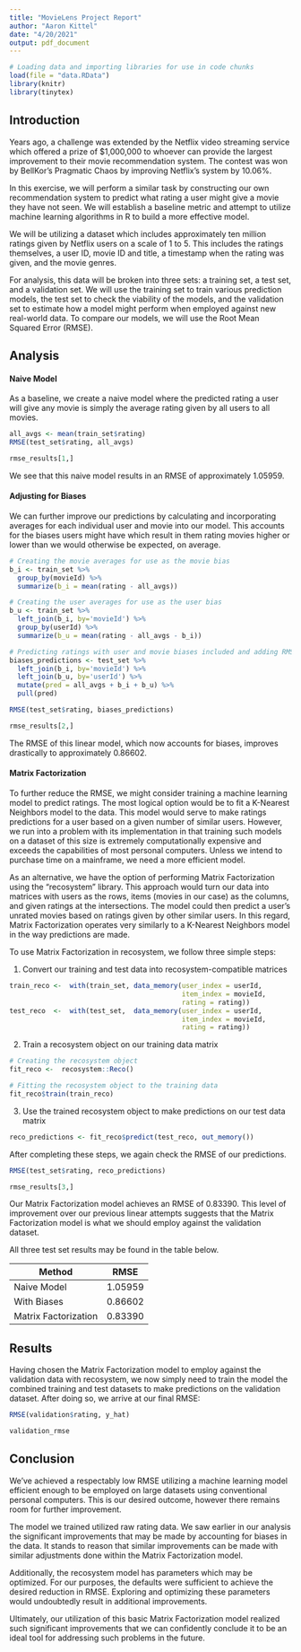```yaml
---
title: "MovieLens Project Report"
author: "Aaron Kittel"
date: "4/20/2021"
output: pdf_document
---
```

  
```r
# Loading data and importing libraries for use in code chunks
load(file = "data.RData")
library(knitr)
library(tinytex)
```



## Introduction
Years ago, a challenge was extended by the Netflix video streaming service which offered a prize of $1,000,000 to whoever can provide the largest improvement to their movie recommendation system. The contest was won by BellKor's Pragmatic Chaos by improving Netflix's system by 10.06%.
  
In this exercise, we will perform a similar task by constructing our own recommendation system to predict what rating a user might give a movie they have not seen.  We will establish a baseline metric and attempt to utilize machine learning algorithms in R to build a more effective model.

We will be utilizing a dataset which includes approximately ten million ratings given by Netflix users on a scale of 1 to 5.  This includes the ratings themselves, a user ID, movie ID and title, a timestamp when the rating was given, and the movie genres.

For analysis, this data will be broken into three sets: a training set, a test set, and a validation set.  We will use the training set to train various prediction models, the test set to check the viability of the models, and the validation set to estimate how a model might perform when employed against new real-world data. To compare our models, we will use the Root Mean Squared Error (RMSE).  

## Analysis

#### Naive Model  

As a baseline, we create a naive model where the predicted rating a user will give any movie is simply the average rating given by all users to all movies.

```r
all_avgs <- mean(train_set$rating)
RMSE(test_set$rating, all_avgs)
```

```r
rmse_results[1,]
```

We see that this naive model results in an RMSE of approximately 1.05959.  

#### Adjusting for Biases  

We can further improve our predictions by calculating and incorporating averages for each individual user and movie into our model.  This accounts for the biases users might have which result in them rating movies higher or lower than we would otherwise be expected, on average.

```r
# Creating the movie averages for use as the movie bias
b_i <- train_set %>%
  group_by(movieId) %>%
  summarize(b_i = mean(rating - all_avgs))

# Creating the user averages for use as the user bias
b_u <- train_set %>% 
  left_join(b_i, by='movieId') %>%
  group_by(userId) %>%
  summarize(b_u = mean(rating - all_avgs - b_i))

# Predicting ratings with user and movie biases included and adding RMSE to the data frame
biases_predictions <- test_set %>% 
  left_join(b_i, by='movieId') %>%
  left_join(b_u, by='userId') %>%
  mutate(pred = all_avgs + b_i + b_u) %>%
  pull(pred)

RMSE(test_set$rating, biases_predictions)
```

```r
rmse_results[2,]
```

The RMSE of this linear model, which now accounts for biases, improves drastically to approximately 0.86602.

#### Matrix Factorization  

To further reduce the RMSE, we might consider training a machine learning model to predict ratings.  The most logical option would be to fit a K-Nearest Neighbors model to the data.  This model would serve to make ratings predictions for a user based on a given number of similar users.  However, we run into a problem with its implementation in that training such models on a dataset of this size is extremely computationally expensive and exceeds the capabilities of most personal computers.  Unless we intend to purchase time on a mainframe, we need a more efficient model.

As an alternative, we have the option of performing Matrix Factorization using the "recosystem" library. This approach would turn our data into matrices with users as the rows, items (movies in our case) as the columns, and given ratings at the intersections.  The model could then predict a user's unrated movies based on ratings given by other similar users. In this regard, Matrix Factorization operates very similarly to a K-Nearest Neighbors model in the way predictions are made.

To use Matrix Factorization in recosystem, we follow three simple steps:  

1. Convert our training and test data into recosystem-compatible matrices  

```r
train_reco <-  with(train_set, data_memory(user_index = userId, 
                                           item_index = movieId, 
                                           rating = rating))
test_reco  <-  with(test_set,  data_memory(user_index = userId, 
                                           item_index = movieId, 
                                           rating = rating))
```

2. Train a recosystem object on our training data matrix  

```r
# Creating the recosystem object
fit_reco <-  recosystem::Reco()

# Fitting the recosystem object to the training data
fit_reco$train(train_reco)
```

3. Use the trained recosystem object to make predictions on our test data matrix  

```r
reco_predictions <- fit_reco$predict(test_reco, out_memory())
```

After completing these steps, we again check the RMSE of our predictions.  

```r
RMSE(test_set$rating, reco_predictions)
```

```r
rmse_results[3,]
```

Our Matrix Factorization model achieves an RMSE of 0.83390.  This level of improvement over our previous linear attempts suggests that the Matrix Factorization model is what we should employ against the validation dataset.

All three test set results may be found in the table below.

  | Method                             | RMSE     |
  |------------------------------------|----------|
  | Naive Model                        | 1.05959  |
  | With Biases                        | 0.86602  |
  | Matrix Factorization               | 0.83390  |

## Results
Having chosen the Matrix Factorization model to employ against the validation data with recosystem, we now simply need to train the model the combined training and test datasets to make predictions on the validation dataset.  After doing so, we arrive at our final RMSE:

```r
RMSE(validation$rating, y_hat)
```

```r
validation_rmse
```

## Conclusion
We've achieved a respectably low RMSE utilizing a machine learning model efficient enough to be employed on large datasets using conventional personal computers. This is our desired outcome, however there remains room for further improvement.

The model we trained utilized raw rating data.  We saw earlier in our analysis the significant improvements that may be made by accounting for biases in the data.  It stands to reason that similar improvements can be made with similar adjustments done within the Matrix Factorization model.

Additionally, the recosystem model has parameters which may be optimized.  For our purposes, the defaults were sufficient to achieve the desired reduction in RMSE. Exploring and optimizing these parameters would undoubtedly result in additional improvements.

Ultimately, our utilization of this basic Matrix Factorization model realized such significant improvements that we can confidently conclude it to be an ideal tool for addressing such problems in the future. 